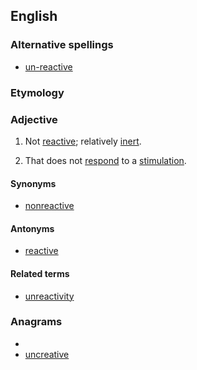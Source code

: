 ==English==

===Alternative spellings===
*[[un-reactive]]

===Etymology===
{{prefix|un|reactive}}

===Adjective===
{{en-adj}}

# {{chemistry}} Not [[reactive]]; relatively [[inert]].
# {{psychology}} That does not [[respond]] to a [[stimulation]].

====Synonyms====
* [[nonreactive]]

====Antonyms====
* [[reactive]]

====Related terms====
* [[unreactivity]]

===Anagrams===
* {{alphagram|aceeinrtuv}}
* [[uncreative#English|uncreative]]